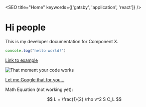 <SEO title="Home" keywords={['gatsby', 'application', 'react']} />

# Hi people

This is my developer documentation for Component X.

```javascript
console.log("hello world!")
```

[Link to example](example)

![That moment your code works](./that-moment-your-code-works.jpg)

[Let me Google that for you...](https://lmgtfy.com/?q=gatsbyjs)

Math Equation (not working yet):

$$
L = \frac{1}{2} \rho v^2 S C_L
$$
